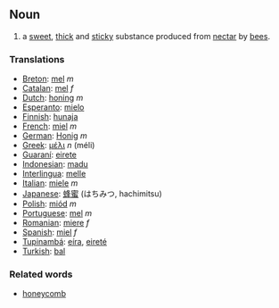 ==Noun==
#a [[sweet]], [[thick]] and [[sticky]] substance produced from [[nectar]] by [[bee|bees]].

===Translations===
*[[Breton]]: [[mel]] ''m''
*[[Catalan]]: [[mel]] ''f''
*[[Dutch]]: [[honing]] ''m''
*[[Esperanto]]: [[mielo]]
*[[Finnish]]: [[hunaja]]
*[[French]]: [[miel]] ''m''
*[[German]]: [[Honig]] ''m''
*[[Greek]]: [[μέλι]] ''n'' (méli)
*[[Guaraní]]: [[eirete]]
*[[Indonesian]]: [[madu]]
*[[Interlingua]]: [[melle]]
*[[Italian]]: [[miele]] ''m''
*[[Japanese]]: [[蜂蜜]] (はちみつ, hachimitsu)
*[[Polish]]: [[miód]] ''m''
*[[Portuguese]]: [[mel]] ''m''
*[[Romanian]]: [[miere]] ''f''
*[[Spanish]]: [[miel]] ''f''
*[[Tupinambá]]: [[eíra]], [[eireté]]
*[[Turkish]]: [[bal]]

===Related words===

*[[honeycomb]]